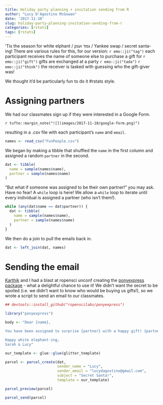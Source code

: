 ```yaml
---
title: Holiday party planning + invitation sending from R
author: "Lucy D'Agostino McGowan"
date: '2017-11-10'
slug: holiday-party-planning-invitation-sending-from-r
categories: [rstats]
tags: [rstats]
---
```


'Tis the season for white elphant / גמד וענק / Yankee swap / secret santa-ing! There are various rules for this, for our version:
`r emo::ji("tag")` each participant receives the name of someone else to purchase a gift for
`r emo::ji("gift")` gifts are exchanged at a party `r emo::ji("tada")`
`r emo::ji("think")` the receiver is tasked with guessing who the gift-giver was!
 
We thought it'd be particularly fun to do it #rstats style.

# Assigning partners

We had our classmates sign up if they were interested in a Google Form.

`r tufte::margin_note("![](images/2017-11-10/google-form.png)")`

resulting in a .csv file with each participant's `name` and `email`.

```r
names <- read_csv("FunPeople.csv")
```

We began by making a tibble that shuffled the `name` in the first column and assigned a random `partner` in the second.

```r
dat <- tibble(
  name = sample(names$name),
  partner = sample(names$name)
)
```

"But what if someone was assigned to be their own partner!" you may ask. Have no fear! A `while` loop is here! We allow a `while` loop to iterate until every individual is assigned a partner (who isn't them!).

```r
while (any(dat$name == dat$partner)) {
  dat <- tibble(
    name = sample(names$name),
    partner = sample(names$name)
  )
}
```

We then do a join to pull the emails back in.

```r
dat <- left_join(dat, names)
```

# Sending the email

[Karthik](https://twitter.com/_inundata) and I had a blast at ropensci unconf creating the [ponyexpress package](https://github.com/ropenscilabs/ponyexpress) - what a delightful chance to use it! We didn't want the secret to be spoiled (i.e. we didn't want to know who would be buying us gifts!), so we wrote a script to send an email to our classmates.

```r
## devtools::install_github("ropenscilabs/ponyexpress")

library("ponyexpress")
```

```r
body <- "Dear {name},

You have been assigned to surprise {partner} with a happy gift! {partner} told us they have the following interests: {interests}. Remember, the price limit is $20. 

Happy white elephant-ing,
Sarah & Lucy"

our_template <- glue::glue(glitter_template)

parcel <- parcel_create(dat,
                        sender_name = "Lucy",
                        sender_email = "lucydagostino@gmail.com",
                        subject = "Secret Santa!",
                        template = our_template)

parcel_preview(parcel)     

parcel_send(parcel)
```

